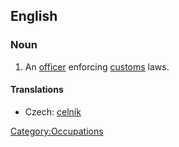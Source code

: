 ==English==
{{wikipedia}}
===Noun===
{{en-noun}}

# An [[officer]] enforcing [[customs]] laws.

====Translations====
{{trans-top|officer}}
* Czech: [[celník]] {{m}}
{{trans-mid}}
{{trans-bottom}}

[[Category:Occupations]]